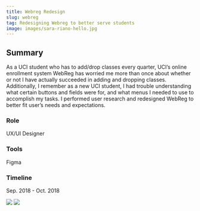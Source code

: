 ```yaml
---
title: Webreg Redesign
slug: webreg
tag: Redesigning Webreg to better serve students
image: images/sara-riano-hello.jpg
---
```


## Summary

As a UCI student who has to add/drop classes every quarter, UCI’s online enrollment system WebReg has worried me more than once about whether or 
not I have actually succeeded in adding and dropping classes. Additionally, I remember as a new UCI student, I had trouble understanding what 
certain buttons and fields were for, and what menus I needed to use to accomplish my tasks. I performed user research and redesigned WebReg to 
better fit user’s needs and expectations.

<div class="summary">
    <div>
        <h3>Role</h3>
        <p>UX/UI Designer</p>
    </div>
    <div>
        <h3>Tools</h3>
        <p>Figma</p>
    </div>
    <div>
        <h3>Timeline</h3>
        <p>Sep. 2018 - Oct. 2018</p>
    </div>
</div>

<div class="gallery">
    <Img src="./images/sara-riano-hello.jpg"/>
    <Img src="./images/sara-riano-hello.jpg"/>
</div>
